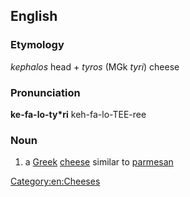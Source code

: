 ==English==

===Etymology===
{{etyl|el|en}} ''kephalos'' head + ''tyros'' (MGk ''tyri'') cheese

===Pronunciation===
'''ke-fa-lo-ty*ri'''
{{rfp|lang=en}}
keh-fa-lo-TEE-ree

===Noun===
{{wikipedia}}
{{head|en|noun}}
# a [[Greek]] [[cheese]] similar to [[parmesan]]

[[Category:en:Cheeses]]